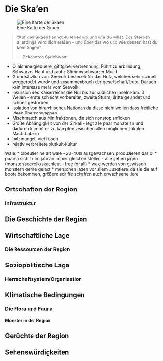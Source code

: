 # Die Ska'en {#Skaen}

![Eine Karte der Skaen](Pictures/Maps/Skaen.jpg)

> "Auf den Skaen kannst du leben wo und wie du willst. Das Sterben allerdings wird dich ereilen - und über das wo und wie dessen hast du kein Sagen"
>
> --- Bekanntes Sprichwort

* Öl als energiequelle, gifitg bei verbrennung, Führt zu erblindung, Schwarzer Haut und rauhe Stimme/schwarzer Mund
* Grundsätzlich vom Seevolk besiedelt für das Holz, welches sehr schnell weggerodet wurde und zusammenbruch der gesellschaft/leute. Danach kein interesse mehr vom Seevolk
* Inkursion des Kaiserreichs die Nur bis zur südlichen Inseln kam. 3 Wellen - erste schlecht vorbereitet, zweite Sturm, dritte gelandet und schnell gestorben
* isolation von hirarchischen Nationen da diese nicht wollen dass freitliche Ideen überschwappen
* Mischmasch aus Minifraktionen, die sich nonstop anficken
* Große Abhängigkeit von der Sirkali - legt alle paar monate an und dadurch kommt es zu kämpfen zwischen allen möglichen Lokalen Machthabern
* holzmangel, viel fissch
* relativ verbreitete blutkult-kultur


Wale:
* ölbeutler ne art wale - 20-40m ausgewachsen, produzieren das öl
* paaren sich 1x im jahr an immer gleichen stellen - alle gehen jagen (monster/seevolk/skaenleut - free for all)
* wale werden von gewissen monstern gerne gejagt
* menschen jagen vor allem Jungtiere, da sie die auf boote bekommen, größere schiffe schaffen auch erwachsene tiere


## Ortschaften der Region 

### Infrastruktur

## Die Geschichte der Region

## Wirtschaftliche Lage

### Die Ressourcen der Region

## Soziopolitische Lage 

### Herrschaftsystem/Organisation

## Klimatische Bedingungen

### Die Flora und Fauna

#### Monster in der Region

## Gerüchte der Region

## Sehenswürdigkeiten

